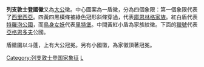 {{Infobox Coat of arms
|name = 列支敦士登大公纹章（国徽）
|image = Staatswappen-Liechtensteins.svg
|image_width = 200
|middle = 
|middle_width = 
|middle_caption = 
|lesser = Lesser Coat of arms of Liechtenstein.svg
|lesser_width = 50
|lesser_caption = 简化版使用
|armiger = [[列支敦士登亲王列表|列支敦士登大公]]
|year_adopted = 
|crest = 
|torse = 
|shield =
|supporters = 
|compartment = 
|motto = 
|orders = 
|other_elements = 
|earlier_versions = 
|use = 
}}

'''列支敦士登國徽'''又為[[列支敦士登亲王列表|大公]]徽。中心圖案為一盾徽，分為四個象限：第一個象限代表了[[西里西亞|西里西亞]]。四黃四黑橫條被綠色冠形斜條穿過，代表[[庫恩林格家族|庫恩林格家族]]。紅白盾代表[[奥帕瓦|特羅泡公國]]，而[[鳥身女妖|鳥身女妖]]代表[[里特堡|里特堡]]。中間黃紅小盾為家族紋徽。下面的[[獵號|獵號]]代表[[克爾諾夫|亞格恩多夫]]公國。

盾徽圍以斗蓬，上有大公冠冕。另有小國徽，為家徽頂著冠冕。
{{Liechtenstein-stub}}<br>
{{欧洲题目|国徽}}

[[Category:列支敦士登国家象征|Category:列支敦士登国家象征]]
[[Category:國徽|L]]